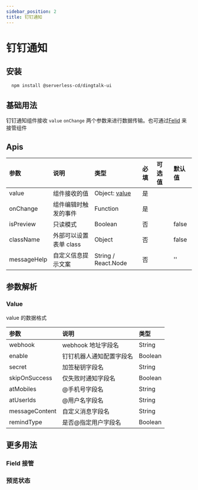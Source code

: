 ```yaml
---
sidebar_position: 2
title: 钉钉通知
---
```



# 钉钉通知

## 安装

```bash
  npm install @serverless-cd/dingtalk-ui
```

## 基础用法

钉钉通知组件接收 `value` `onChange` 两个参数来进行数据传输。也可通过[Felid](https://csr632.gitee.io/alibabacloud-console-components/base-components/field) 来接管组件

<CodeBase codeSource={tmpl}>
  <DingTalk />
</CodeBase>

## Apis

| 参数        | 说明                   | 类型                                                                                                            | 必填 | 可选值 | 默认值 |
| :---------- | :--------------------- | :-------------------------------------------------------------------------------------------------------------- | :--- | :----- | :----- |
| value       | 组件接收的值           | Object: [value](<#[value](https://csr632.gitee.io/alibabacloud-console-components/base-components/field#apis)>) | 是   |        |        |
| onChange    | 组件编辑时触发的事件   | Function                                                                                                        | 是   |        |        |
| isPreview   | 只读模式               | Boolean                                                                                                         | 否   |        | false  |
| className   | 外部可以设置表单 class | Object                                                                                                          | 否   |        | false  |
| messageHelp | 自定义信息提示文案     | String / React.Node                                                                                             | 否   |        | ''     |

## 参数解析

### Value

value 的数据格式

| 参数           | 说明                     | 类型    |
| :------------- | :----------------------- | :------ |
| webhook        | webhook 地址字段名       | String  |
| enable         | 钉钉机器人通知配置字段名 | Boolean |
| secret         | 加签秘钥字段名           | String  |
| skipOnSuccess  | 仅失败时通知字段名       | Boolean |
| atMobiles      | @手机号字段名            | String  |
| atUserIds      | @用户名字段名            | String  |
| messageContent | 自定义消息字段名         | String  |
| remindType     | 是否@指定用户字段名      | Boolean |

## 更多用法

### Field 接管

<CodeBase codeSource={FieldDingTalkTmpl}>
  <FieldDingTalk />
</CodeBase>

### 预览状态

<CodeBase codeSource={PreviewDingTalkTmpl}>
  <PreviewDingTalk />
</CodeBase>
